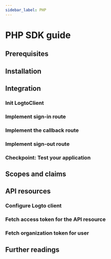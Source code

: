 ```yaml
---
sidebar_label: PHP
---
```



# PHP SDK guide

<PhpGuideTip />

## Prerequisites

<Prerequisites />

## Installation

<Installation />

## Integration

### Init LogtoClient

<InitLogtoClient />

### Implement sign-in route

<ImplementSignInRoute />

### Implement the callback route

<ImplementCallbackRoute />

### Implement sign-out route

<ImplementSignOutRoute />

### Checkpoint: Test your application

<TestYourApplication />

## Scopes and claims

<ScopesAndClaims />

## API resources

<ApiResourcesDescription />

### Configure Logto client

<ConfigApiResources />

### Fetch access token for the API resource

<FetchAccessTokenForApiResources />

### Fetch organization token for user

<FetchOrganizationTokenForUser />

## Further readings

<FurtherReadings />
